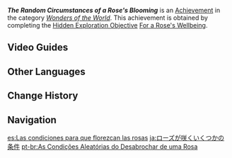 {{Achievement Infobox
|id           = 84555
|order id     = 4079
|category     = Wonders of the World
|description  = Help [[Collei]] tend to her [[Sumeru Rose]].
|requirements = Complete ''[[For a Rose's Wellbeing]]''.
|primogems    = 5
|tracking     = 
|topic        = 
|hidden       = 1
|type         = Exploration
}}
'''''The Random Circumstances of a Rose's Blooming''''' is an [[Achievement]] in the category ''[[Wonders of the World]]''. This achievement is obtained by completing the [[Hidden Exploration Objective]] [[For a Rose's Wellbeing]].
<!--
==Gameplay Notes==

==Trivia==
-->
==Video Guides==
{{EVT
|video1   = yT_-jdK1WzM
|caption1 = "The Random Circumstances of a Rose's Blooming" Achievement Guide

|video2   = https://youtu.be/M-HAjRtUEWs
|caption2 = Hidden Achievement: The Random Circumstances of a Rose's
}}

==Other Languages==
{{Other Languages
|en      = The Random Circumstances of a Rose's Blooming
|zhs     = 蔷薇绽放的若干条件
|zhs_rm  = Qiángwēi Zhànfàng de Ruògān Tiáojiàn
|zht     = 薔薇綻放的若干條件
|zht_rm  = Qiángwéi Zhànfàng de Ruògān Tiáojiàn
|zh_tl   = 
|ja      = ローズが咲くいくつかの条件
|ja_rm   = Roozu ga Saku Ikutsuka no Jouken
|ja_tl   = 
|ko      = 장미가 개화하는 몇 가지 조건
|ko_tl   = Some Conditions for a Rose to Bloom
|es      = Las condiciones para que florezcan las rosas
|es_tl   = The Conditions for the Roses to Bloom
|fr      = Circonstance aléatoire de la floraison d'une rose
|fr_tl   = Random Circumstance of a Rose's Blooming
|ru      = Случайные обстоятельства цветения розы
|ru_tl   = Random Circumstances of Rose's Blooming
|th      = เงื่อนไขบางประการของดอกกุหลาบบานสะพรั่ง
|th_rm   = 
|th_tl   = 
|vi      = Vài Điều Kiện Để Tường Vi Nở Rộ
|vi_tl   = 
|de      = Bedingungen für die Rosenblüte
|de_tl   = Conditions for the Rose Blossom
|id      = Ribuan Syarat Mekarnya Mawar
|id_tl   = Thousand Requirements For the Rose to Bloom
|pt      = As Condições Aleatórias do Desabrochar de uma Rosa
|pt_tl   = 
|tr      = Gülün Çiçek Açması İçin Gereken Rastgele Koşullar
|tr_tl   = Random Conditions Required for a Rose to Bloom
|it      = Le casuali circostanze della fioritura di una rosa
|it_tl   = 
}}

==Change History==
{{Change History|3.0}}
<!--
==References==
{{Reflist}}
-->
==Navigation==
{{Achievement Navbox}}

[[es:Las condiciones para que florezcan las rosas]]
[[ja:ローズが咲くいくつかの条件]]
[[pt-br:As Condições Aleatórias do Desabrochar de uma Rosa]]